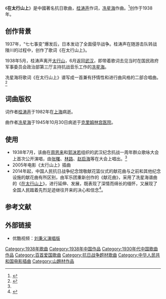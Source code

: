《'''在太行山上'''》是中國著名抗日歌曲，[[桂涛声|桂涛声]]作词，[[冼星海|冼星海]]作曲。<ref name="Bunny_xinhuanet.com">{{Cite web |url= http://news.xinhuanet.com/politics/2009-05/25/content_11434058.htm |title= 100首爱国歌曲名单公布 |author=  |date= 2009-05-25 |publisher= 新华网 |language= zh-hans |accessdate= 2011-05-29 |quote=  |archive-date= 2011-04-24 |archive-url= https://web.archive.org/web/20110424062702/http://news.xinhuanet.com/politics/2009-05/25/content_11434058.htm |dead-url= no }}</ref>创作于1938年。

== 创作背景 ==
1937年，“七七事变”爆发后，日本发动了全面侵华战争。桂涛声在随游击队转战陵川的过程中，创作了歌词《在太行山上》。

1938年5月，桂涛声离开[[太行山|太行山]]，6月返回[[武汉|武汉]]，即带着歌词去见当时在国民政府军事委员会政治部第三厅主持抗战音乐工作的[[冼星海|冼星海]]。

冼星海将歌词《在太行山上》谱写成一首兼有抒情性和进行曲风格的二部合唱曲。<ref name="Bunny_ifeng.com">{{Cite web |url= http://news.ifeng.com/mil/history/detail_2011_02/14/4656318_0.shtml |title= 《在太行山上》往事新提 朱德曾抄录其歌词带身上 |author= 作者 |date= 2011-02-14 |publisher= 出版者 |language= zh-hans |accessdate= 2011-05-29 |quote=  |archive-date= 2011-02-18 |archive-url= https://web.archive.org/web/20110218234611/http://news.ifeng.com/mil/history/detail_2011_02/14/4656318_0.shtml |dead-url= no }}</ref>

== 词曲版权 ==
词作者[[桂涛声|桂涛声]]于1982年在[[上海|上海]]病逝。

曲作者[[冼星海|冼星海]]于1945年10月30日病逝于[[克里姆林宫医院|克里姆林宫医院]]。

== 使用 ==
*1938年7月，该曲在[[周恩来|周恩来]]和[[郭沫若|郭沫若]]组织的武汉纪念抗战一周年群众歌咏大会上首次公开演唱，由[[张曙_(1908年)|张曙]]、[[林路|林路]]、[[赵启海|赵启海]]等在大会上唱出。<ref name="Bunny_ifeng.com"/>
*2005年电影《太行山上》插曲
*2014年起，中国人民抗日战争纪念馆敬献花篮仪式的献花曲与之前和其他纪念设施的献花曲有所区别，由军乐团重新创作的《献花曲》，采用了冼星海谱曲的《[[在太行山上|在太行山上]]》，进行延伸、发展，既表现了深情而绵长的缅怀，又展现了全国人民踏着先烈足迹继往开来的决心和信念<ref>{{cite web |title=为国家奏乐，为民族喝彩——走近解放军军乐团 |url=http://politics.people.com.cn/n/2014/0930/c70731-25769123.html |accessdate=2020-09-03 |archive-date=2020-11-04 |archive-url=https://web.archive.org/web/20201104135903/http://politics.people.com.cn/n/2014/0930/c70731-25769123.html }}</ref>。

== 参考文献 ==
<references />

== 外部链接 ==
*优酷视频：[http://v.youku.com/v_show/id_XOTE5NzAzNjQ=.html 刘秉义演唱版]{{Wayback|url=http://v.youku.com/v_show/id_XOTE5NzAzNjQ=.html |date=20110507023204 }}

{{中宣部推荐100首爱国歌曲}}
{{放歌九十年|cat|Z在}}

[[Category:1938年歌曲|Category:1938年歌曲]]
[[Category:1938年中国作品|Category:1938年中国作品]]
[[Category:1930年代中国歌曲作品|Category:1930年代中国歌曲作品]]
[[Category:百首爱国歌曲|Category:百首爱国歌曲]]
[[Category:抗日战争题材歌曲|Category:抗日战争题材歌曲]]
[[Category:中华人民共和国电影插曲|Category:中华人民共和国电影插曲]]
[[Category:山題材作品|Category:山題材作品]]